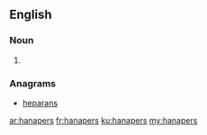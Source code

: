 ==English==

===Noun===
{{head|en}}

# {{plural of|hanaper}}

===Anagrams===
* [[heparans#English|heparans]]

[[ar:hanapers]]
[[fr:hanapers]]
[[ku:hanapers]]
[[my:hanapers]]